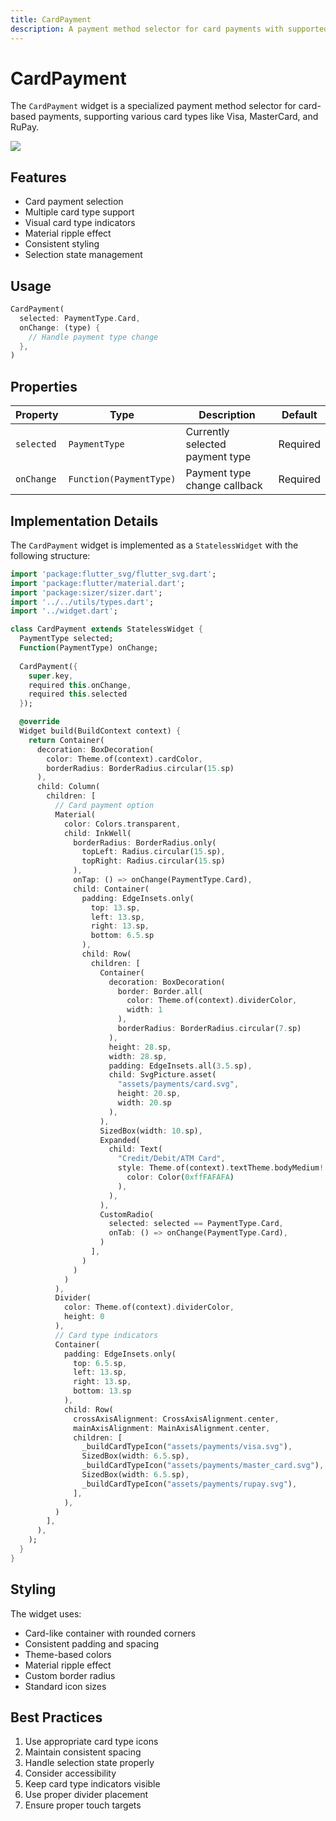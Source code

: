 ```yaml
---
title: CardPayment
description: A payment method selector for card payments with supported card types
---
```



# CardPayment

The `CardPayment` widget is a specialized payment method selector for card-based payments, supporting various card types like Visa, MasterCard, and RuPay.

![](./images/paymentcard.png)

## Features

- Card payment selection
- Multiple card type support
- Visual card type indicators
- Material ripple effect
- Consistent styling
- Selection state management

## Usage

```dart
CardPayment(
  selected: PaymentType.Card,
  onChange: (type) {
    // Handle payment type change
  },
)
```

## Properties

| Property | Type | Description | Default |
|----------|------|-------------|---------|
| `selected` | `PaymentType` | Currently selected payment type | Required |
| `onChange` | `Function(PaymentType)` | Payment type change callback | Required |

## Implementation Details

The `CardPayment` widget is implemented as a `StatelessWidget` with the following structure:

```dart
import 'package:flutter_svg/flutter_svg.dart';
import 'package:flutter/material.dart';
import 'package:sizer/sizer.dart';
import '../../utils/types.dart';
import '../widget.dart';

class CardPayment extends StatelessWidget {
  PaymentType selected;
  Function(PaymentType) onChange;
  
  CardPayment({
    super.key, 
    required this.onChange, 
    required this.selected 
  });

  @override
  Widget build(BuildContext context) {
    return Container(
      decoration: BoxDecoration(
        color: Theme.of(context).cardColor,
        borderRadius: BorderRadius.circular(15.sp)
      ),
      child: Column(
        children: [
          // Card payment option
          Material(
            color: Colors.transparent,
            child: InkWell(
              borderRadius: BorderRadius.only(
                topLeft: Radius.circular(15.sp), 
                topRight: Radius.circular(15.sp)
              ),
              onTap: () => onChange(PaymentType.Card),
              child: Container(
                padding: EdgeInsets.only(
                  top: 13.sp, 
                  left: 13.sp, 
                  right: 13.sp, 
                  bottom: 6.5.sp
                ),
                child: Row(
                  children: [
                    Container(
                      decoration: BoxDecoration(
                        border: Border.all(
                          color: Theme.of(context).dividerColor, 
                          width: 1
                        ),
                        borderRadius: BorderRadius.circular(7.sp)
                      ),
                      height: 28.sp,
                      width: 28.sp,
                      padding: EdgeInsets.all(3.5.sp),
                      child: SvgPicture.asset(
                        "assets/payments/card.svg",
                        height: 20.sp, 
                        width: 20.sp
                      ),
                    ),
                    SizedBox(width: 10.sp),
                    Expanded(
                      child: Text(
                        "Credit/Debit/ATM Card",
                        style: Theme.of(context).textTheme.bodyMedium!.copyWith(
                          color: Color(0xffFAFAFA)
                        ),
                      ),
                    ),
                    CustomRadio(
                      selected: selected == PaymentType.Card,
                      onTab: () => onChange(PaymentType.Card),
                    )
                  ],
                )
              )
            )
          ),
          Divider(
            color: Theme.of(context).dividerColor, 
            height: 0
          ),
          // Card type indicators
          Container(
            padding: EdgeInsets.only(
              top: 6.5.sp, 
              left: 13.sp, 
              right: 13.sp, 
              bottom: 13.sp
            ),
            child: Row(
              crossAxisAlignment: CrossAxisAlignment.center,
              mainAxisAlignment: MainAxisAlignment.center,
              children: [
                _buildCardTypeIcon("assets/payments/visa.svg"),
                SizedBox(width: 6.5.sp),
                _buildCardTypeIcon("assets/payments/master_card.svg"),
                SizedBox(width: 6.5.sp),
                _buildCardTypeIcon("assets/payments/rupay.svg"),
              ],
            ),
          )
        ],
      ),
    );
  }
}
```

## Styling

The widget uses:
- Card-like container with rounded corners
- Consistent padding and spacing
- Theme-based colors
- Material ripple effect
- Custom border radius
- Standard icon sizes

## Best Practices

1. Use appropriate card type icons
2. Maintain consistent spacing
3. Handle selection state properly
4. Consider accessibility
5. Keep card type indicators visible
6. Use proper divider placement
7. Ensure proper touch targets 